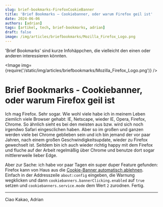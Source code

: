 ---
slug: brief-bookmarks-FirefoxCookieBanner
title: 'Brief Bookmarks – Cookiebanner, oder warum Firefox geil ist'
date: 2024-06-06
authors: [adrian]
tags: [artikel, tech, brief-bookmarks, adrian]
draft: false
image: /img/articles/briefbookmarks/Mozilla_Firefox_Logo.png
---


'Brief Bookmarks' sind kurze Infohäppchen, die vielleicht den einen oder anderen interessieren könnten.

<Image img={require('/static/img/articles/briefbookmarks/Mozilla_Firefox_Logo.png')} />

<!--truncate-->

# Brief Bookmarks - Cookiebanner, oder warum Firefox geil ist

Ich mag Firefox. Sehr sogar. Wie wohl viele habe ich in meinem Leben ziemlich viele Browser gehabt: IE, Netscape, wieder IE, Opera, Firefox, Chrome. So ähnlich sieht es bei den meisten aus bzw. wird sich noch irgendwo Safari eingesclichen haben. Aber so im großen und ganzen werden viele bei Chrome geblieben sein und ich bin jemand der vor paar Jahren, nach einem großen Geschwindigkeitsupdate, wieder zu Firefox gewechselt ist. Seitdem bin ich auch wieder richtig happy mit dem Firefox und fluche auf der Arbeit regelmäßig über Chrome und benutze dort sogar mittlererweile lieber Edge. 

Aber zur Sache: ich habe vor paar Tagen ein super duper Feature gefunden: Firefox kann von Haus aus die [Cookie-Banner automatisch ablehnen](https://community.mozilla.org/de/campaigns/firefox-cookie-banner-handling/). Einfach in der Addresszeile `about:config` eingeben, die Warnung wegklicken und dann `cookiebanners.bannerClicking.enabled` auf `true` setzen und `cookiebanners.service.mode` dem Wert `2` zurodnen. Fertig.

---

Ciao Kakao, Adrian
